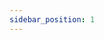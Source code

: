 ```yaml
---
sidebar_position: 1
---
```




<SkillList>
  <div title="机器人学知识体系" items={[
    { name: "机器人机构学", progress: 80, description: "" },
    { name: "机械臂动力学", progress: 60, description: "" },
    { name: "机械臂轨迹规划", progress: 0, description: "" },
    { name: "机械臂线性与非线性控制", progress: 5, description: "" },
    { name: "机械臂的力控制", progress: 5, description: "" },
    { name: "机器人编程与离线编程", progress: 5, description: "" }
  ]} />
</SkillList>